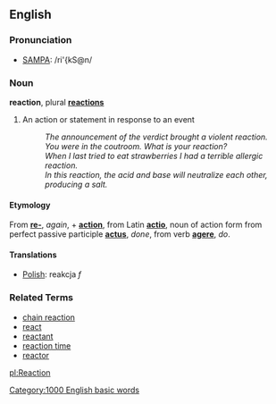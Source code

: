 ==English==

===Pronunciation===
*[[Pronunciation guide|SAMPA]]: /ri'{kS@n/

===Noun===
'''reaction''', plural '''[[reactions]]'''

# An action or statement in response to an event
#: ''The announcement of the verdict brought a violent reaction.''
#: ''You were in the coutroom. What is your reaction?''
#: ''When I last tried to eat strawberries I had a terrible allergic reaction.''
#: ''In this reaction, the acid and base will neutralize each other, producing a salt.''

====Etymology====
From '''[[re-]]''', ''again'', + '''[[action]]''', from Latin '''[[actio]]''', noun of action form from perfect passive participle '''[[actus]]''', ''done'', from verb '''[[agere]]''', ''do''.

====Translations====
*[[Polish]]: reakcja ''f''

===Related Terms===
*[[chain reaction]]
*[[react]]
*[[reactant]]
*[[reaction time]]
*[[reactor]]

[[pl:Reaction]]
[[Category:1000 English basic words]]
